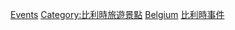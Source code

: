 [[Category:比利時娛樂|Events]]
[[Category:比利時旅遊景點|Category:比利時旅遊景點]]
[[Category:各國娛樂事件|Belgium]]
[[Category:比利時事件|]]